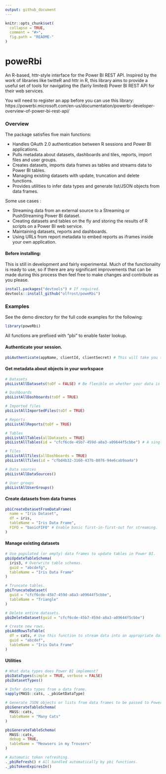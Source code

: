 ```yaml
---
output: github_document
---
```


<!-- README.md is generated from README.Rmd. Please edit that file -->

```r
knitr::opts_chunk$set(
  collapse = TRUE,
  comment = "#>",
  fig.path = "README-"
)
```

# poweRbi
An R-based, httr-style interface for the Power BI REST API. Inspired by the work of libraries like twitteR and httr in R, 
this library aims to provide a useful set of tools for navigating the (fairly limited) Power BI REST API for their web services.

You will need to register an app before you can use this library: https://powerbi.microsoft.com/en-us/documentation/powerbi-developer-overview-of-power-bi-rest-api/

### Overview

The package satisfies five main functions:

 - Handles OAuth 2.0 authentication between R sessions and Power BI applications.
 - Pulls metadata about datasets, dashboards and tiles, reports, import files and user groups.
 - Creates datasets, imports data frames as tables and streams data to Power BI tables.
 - Managing existing datasets with update, truncation and delete functions.
 - Provides utilities to infer data types and generate list/JSON objects from data frames.

Some use cases :

 - Streaming data from an external source to a Streaming or PushStreaming Power BI dataset.
 - Creating datasets and tables on the fly and storing the results of R scripts on a Power BI web service.
 - Maintaining datasets, reports and dashboards.
 - Using URLs from report metadata to embed reports as iframes inside your own application.

#### Before installing:
This is still in development and fairly experimental. Much of the functionality is ready to use, so if there are any significant improvements
that can be made during this process then feel free to make changes and contribute as you please.

```r
install.packages("devtools") # If required.
devtools::install_github("olfrost/poweRbi")
```

### Examples

See the demo directory for the full code examples for the following:

```r
library(poweRbi)
```

All functions are prefixed with "pbi" to enable faster lookup.

#### Authenticate your session.

```r
pbiAuthenticate(appName, clientId, clientSecret) # This will take you to a sign-in page, or you can cache your authentication details as a .httr-oauth file.
```

#### Get metadata about objects in your workspace

```r
# Datasets
pbiListAllDatasets(toDf = FALSE) # Be flexible on whether your data is returned as a list or as a data frame.

# Dashboards
pbiListAllDashboards(toDf = TRUE)

# Imported files
pbiListAllImportedFiles(toDf = TRUE)

# Reports
pbiListAllReports(toDf = TRUE)

# Tables
pbiListAllTables(allDatasets = TRUE)
pbiListAllTables(id = "cfcf6cde-45b7-459d-a8a3-a09644f5cbbe") # A single guid, multiple guids or all.

# Tiles
pbiListAllTiles(allDashboards = TRUE)
pbiListAllTiles(id = "cfbd4b32-3160-437b-8076-94e6cab9aa4a")

# Data sources
pbiListAllDataSources()

# User groups
pbiListAllUserGroups()
```

#### Create datasets from data frames
```r
pbiCreateDatasetFromDataFrame(
  name = "Iris Dataset",
  df = iris,
  tableName = "Iris Data Frame",
  FIFO = "basicFIFO" # Enable basic first-in-first-out for streaming.
)
```

#### Manage existing datasets

```r
# Use populated (or empty) data frames to update tables in Power BI.
pbiUpdateTableSchema(
  iris3, # Overwrite table schemas.
  guid = "abcdefg",
  tableName = "Iris Data Frame"
)

# Truncate tables.
pbiTruncateDataset(
  guid = "cfcf6cde-45b7-459d-a8a3-a09644f5cbbe",
  tableName = "Triangle"
)

# Delete entire datasets.
pbiDeleteDataset(guid = "cfcf6cde-45b7-459d-a8a3-a09644f5cbbe")

# Create new rows.
pbiAddRowsToTable(
  df = cats, # Use this function to stream data into an appropriate dataset.
  guid = "abcdef",
  tableName = "Iris Data Frame"
)
```

#### Utilities

```r
# What data types does Power BI implement?
pbiDataTypes(simple = TRUE, verbose = FALSE)
pbiDatasetTypes()

# Infer data types from a data frame.
sapply(MASS::cats, ._pbiGetDataType)

# Generate JSON objects or lists from data frames to be passed to Power BI.
pbiGenerateTableSchema(
  MASS::cats,
  tableName = "Many Cats"
)

pbiGenerateTableSchema(
  MASS::cats,
  debug = TRUE,
  tableName = "Meowsers in my Trousers"
)

# Automatic token refreshing.
._pbiRefresh() # All handled automatically by pbi functions.
._pbiTokenExpiresIn()
```
